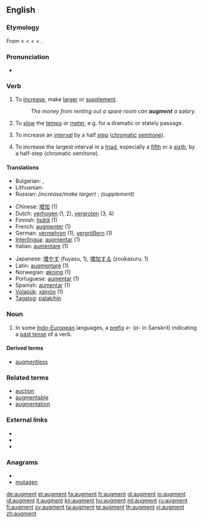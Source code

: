 {{wikipedia|dab=augment}}
==English==

===Etymology===
<!--(verb)-->From {{etyl|enm}} < {{etyl|fro}} {{term|lang=fro|augmenter}} < {{LL.}} {{term|lang=la|augmentare||to increase}} < {{etyl|la}} {{term|lang=la|augmentum||an increase, growth}} < {{term|lang=la|augere||to increase}}.

===Pronunciation===
* {{audio|en-us-augment.ogg|Audio (US)}}
*: {{rhymes|ɛnt}}

===Verb===
{{en-verb}}

# To [[increase]], make [[large]]r or [[supplement]].
#: ''The money from renting out a spare room can '''augment''' a salary.''
# {{music}} To [[slow]] the [[tempo]] or [[meter]], e.g. for a dramatic or stately passage.
# {{music}} To increase an [[interval]] by a half [[step]] ([[chromatic]] [[semitone]]).
# {{music}} To increase the largest interval in a [[triad]], especially a [[fifth]] or a [[sixth]], by a half-step (chromatic semitone).

====Translations====
{{trans-top|To increase, make larger or supplement}}
* Bulgarian: {{t|bg|увеличавам}},  {{t|bg|прибавям}}
* Lithuanian: {{t|lt|padidinti|xs=Lithuanian}}
* Russian: ''(increase/make larger)'' {{t+|ru|увеличивать}}; ''(supplement)'' {{t|ru|дополнять}}
{{trans-mid}}
{{trans-bottom}}

{{trans-top|To slow the tempo or meter, e.g. for a dramatic or stately passage}}
{{trans-mid}}
{{trans-bottom}}

{{trans-top|To increase an interval by a half step (chromatic semitone)}}
{{trans-mid}}
{{trans-bottom}}

{{trans-top|To increase the largest interval in a triad, especially a fifth or a sixth, by a half-step (chromatic semitone)}}
{{trans-mid}}
{{trans-bottom}}

{{checktrans-top}}
* Chinese: [[增加]] (1)
* Dutch: [[verhogen]] (1, 2), [[vergroten]] (3, 4)
* Finnish: [[lisätä]] (1)
* French: [[augmenter]] (1)
* German: [[vermehren]] (1), [[vergrößern]] (1)
* [[Interlingua]]: [[augmentar]] (1)
* Italian: [[aumentare]] (1)
{{trans-mid}}
* Japanese: [[増やす]] (fuyasu, 1), [[増加する]] (zoukasuru, 1)
* Latin: [[augmentare]] (1)
* Norwegian: [[økning]] (1)
* Portuguese: [[aumentar]] (1)
* Spanish: [[aumentar]] (1)
* [[Volapük]]: [[xäinön]] (1)
* [[Tagalog]]: [[palakihin]]
{{trans-bottom}}

===Noun===
{{en-noun}}

# {{grammar}} In some [[Indo-European]] languages, a [[prefix]] ''e-'' (''a-'' in Sanskrit) indicating a [[past tense]] of a verb.

====Derived terms====
* [[augmentless]]

===Related terms===
* [[auction]]
* [[augmentable]]
* [[augmentation]]

===External links===
* {{R:Webster 1913}}
* {{R:Century 1911}}
* {{R:OneLook}}

===Anagrams===
* {{alphagram|aegmntu}}
* [[mutagen#English|mutagen]]


[[de:augment]]
[[et:augment]]
[[fa:augment]]
[[fr:augment]]
[[gl:augment]]
[[io:augment]]
[[id:augment]]
[[it:augment]]
[[kn:augment]]
[[hu:augment]]
[[ml:augment]]
[[ru:augment]]
[[fi:augment]]
[[sv:augment]]
[[ta:augment]]
[[te:augment]]
[[th:augment]]
[[vi:augment]]
[[zh:augment]]
